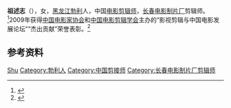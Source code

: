 '''祖述志'''（{{bd|1930年|11月|}}），女，[[黑龙江|黑龙江]][[勃利县|勃利]]人，中国[[电影剪辑师|电影剪辑师]]，[[长春电影制片厂|长春电影制片厂]]剪辑师。<ref>{{Cite book|title=中国电影电视艺术家辞典|author=何厚桢主编|publisher=中国学术期刊（光盘版）电子杂志社|year=2007|isbn=|location=北京|pages=}}</ref>2009年获得[[中国电影家协会|中国电影家协会]]和[[中国电影剪辑学会|中国电影剪辑学会]]主办的“影视剪辑与中国电影发展论坛”“杰出贡献”荣誉表彰。<ref>{{Cite web|title=“影视剪辑与中国电影发展论坛”举办|url=http://www.cflac.org.cn/wywzt/dywn/dylt/201110/t20111027_14803.htm|accessdate=2020-12-21|work=中国文艺网|archive-date=2012-08-11|archive-url=https://web.archive.org/web/20120811224838/http://www.cflac.org.cn/wywzt/dywn/dylt/201110/t20111027_14803.htm|dead-url=no}}</ref>

== 参考资料 ==
{{reflist}}

{{中国人物小作品}}

{{Authority control}}
{{DEFAULTSORT:Zu祖}}
[[Category:祖姓|Shu]]
[[Category:勃利人|Category:勃利人]]
[[Category:中国剪接师|Category:中国剪接师]]
[[Category:长春电影制片厂剪辑师|Category:长春电影制片厂剪辑师]]